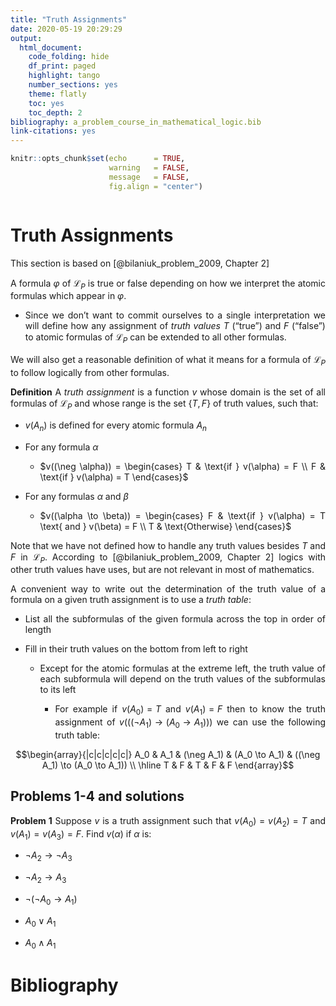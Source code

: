 ```yaml
---
title: "Truth Assignments"
date: 2020-05-19 20:29:29
output:
  html_document:
    code_folding: hide
    df_print: paged
    highlight: tango
    number_sections: yes
    theme: flatly
    toc: yes
    toc_depth: 2
bibliography: a_problem_course_in_mathematical_logic.bib
link-citations: yes
---
```


<style>

body {
text-align: justify}

</style>

```r
knitr::opts_chunk$set(echo      = TRUE, 
                      warning   = FALSE, 
                      message   = FALSE,
                      fig.align = "center")
```

```r


```

# Truth Assignments

This section is based on [@bilaniuk_problem_2009, Chapter 2]

A formula $\varphi$ of $\mathcal{L}_P$ is true or false depending on how we interpret the atomic formulas which appear in $\varphi$.

- Since we don't want to commit ourselves to a single interpretation we will define how any assignment of _truth values_ $T$ ("true") and $F$ ("false") to atomic formulas of $\mathcal{L}_P$ can be extended to all other formulas.

We will also get a reasonable definition of what it means for a formula of $\mathcal{L}_P$ to follow logically from other formulas. 

__Definition__ A _truth assignment_ is a function $v$ whose domain is the set of all formulas of $\mathcal{L}_P$ and whose range is the set $\{ T, F \}$ of truth values,  such that:

- $v(A_n)$ is defined for every atomic formula $A_n$

- For any formula $\alpha$

    + $v((\neg \alpha)) = \begin{cases}
                           T & \text{if } v(\alpha) = F \\
                           F & \text{if } v(\alpha) = T
                           \end{cases}$

- For any formulas $\alpha$ and $\beta$

    + $v((\alpha \to \beta)) = \begin{cases}
                                F & \text{if } v(\alpha) = T \text{ and } v(\beta) = F \\
                                T & \text{Otherwise}
                                \end{cases}$
                                
Note that we have not defined how to handle any truth values besides $T$ and $F$ in $\mathcal{L}_P$. According to [@bilaniuk_problem_2009, Chapter 2] logics with other truth values have uses,  but are not relevant in most of mathematics.


A convenient way to write out the determination of the truth value of a formula on a given truth assignment is to use a _truth table_: 

- List all the subformulas of the given formula across the top in order of length

- Fill in their truth values on the bottom from left to right

    + Except for the atomic formulas at the extreme left,  the truth value of each subformula will depend on the truth values of the subformulas to its left
    
        + For example if $v(A_0) = T$ and $v(A_1) = F$ then to know the truth assignment of $v(((\neg A_1) \to (A_0 \to A_1)))$ we can use the following truth table:
        
$$\begin{array}{|c|c|c|c|c|}
   A_0 & A_1 & (\neg A_1) & (A_0 \to A_1) & ((\neg A_1) \to (A_0 \to A_1)) \\
   \hline
   T   & F   & T          & F             & F
   \end{array}$$

## Problems 1-4 and solutions

__Problem 1__ Suppose $v$ is a truth assignment such that $v(A_0) = v(A_2) = T$ and $v(A_1) = v(A_3) = F$.  Find $v(\alpha)$ if $\alpha$ is:

- $\neg A_2 \to \neg A_3$

- $\neg A_2 \to A_3$

- $\lnot ( \neg A_0 \to A_1)$

- $A_0 \lor A_1$

- $A_0 \land A_1$

# Bibliography

